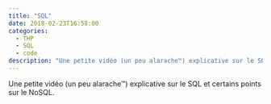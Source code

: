 ```yaml
---
title: "SQL"
date: 2018-02-23T16:58:00
categories:
  - THP
  - SQL
  - code
description: "Une petite vidéo (un peu alarache™) explicative sur le SQL et certains points sur le NoSQL."
---
```


Une petite vidéo (un peu alarache™) explicative sur le SQL et certains points sur le NoSQL.

<!-- more -->

<Youtube videoId="LOHx1Q4vv5Q" />
